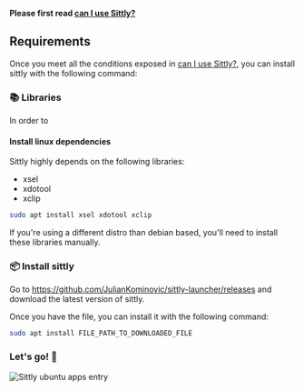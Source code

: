 
**Please first read [can I use Sittly?](/can-i-use)**

## Requirements

Once you meet all the conditions exposed in [can I use Sittly?](/can-i-use), you can install sittly with the following command:

<Steps>

### 📚 Libraries

In order to

#### Install linux dependencies

Sittly highly depends on the following libraries:

- xsel
- xdotool
- xclip

```bash filename="debian distros" copy
sudo apt install xsel xdotool xclip
```

<Callout type="info" emoji="ℹ️">
  If you're using a different distro than debian based, you'll need to install
  these libraries manually.
</Callout>

### 📦 Install sittly

Go to https://github.com/JulianKominovic/sittly-launcher/releases and download the latest version of sittly.

Once you have the file, you can install it with the following command:

```bash filename="install sittly" copy
sudo apt install FILE_PATH_TO_DOWNLOADED_FILE
```

### Let's go! 🚀

![Sittly ubuntu apps entry]()

</Steps>
